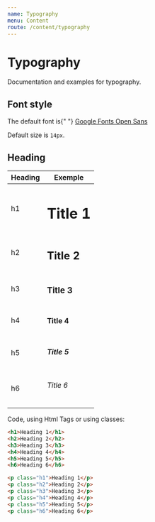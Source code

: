 ```yaml
---
name: Typography
menu: Content
route: /content/typography
---
```


# Typography

Documentation and examples for typography.

## Font style

<p class="mb-3">
  The default font is{" "}
  <a
    class="pink"
    href="https://fonts.google.com/specimen/Open+Sans"
    target="_blank"
  >
    Google Fonts Open Sans
  </a>
</p>

Default size is `14px`.

## Heading

<table class="p-2 border-radius box" style="max-width: 400px">
  <thead>
    <tr>
      <th>Heading</th>
      <th>Exemple</th>
    </tr>
  </thead>
  <tbody>
    <tr>
      <td>h1</td>
      <td>
        <h1>Title 1</h1>
      </td>
    </tr>
    <tr>
      <td>h2</td>
      <td>
        <h2>Title 2</h2>
      </td>
    </tr>
    <tr>
      <td>h3</td>
      <td>
        <h3>Title 3</h3>
      </td>
    </tr>
    <tr>
      <td>h4</td>
      <td>
        <h4>Title 4</h4>
      </td>
    </tr>
    <tr>
      <td>h5</td>
      <td>
        <h5>Title 5</h5>
      </td>
    </tr>
    <tr>
      <td>h6</td>
      <td>
        <h6>Title 6</h6>
      </td>
    </tr>
  </tbody>
</table>

Code, using Html Tags or using classes:

```html
<h1>Heading 1</h1>
<h2>Heading 2</h2>
<h3>Heading 3</h3>
<h4>Heading 4</h4>
<h5>Heading 5</h5>
<h6>Heading 6</h6>
```

```html
<p class="h1">Heading 1</p>
<p class="h2">Heading 2</p>
<p class="h3">Heading 3</p>
<p class="h4">Heading 4</p>
<p class="h5">Heading 5</p>
<p class="h6">Heading 6</p>
```
